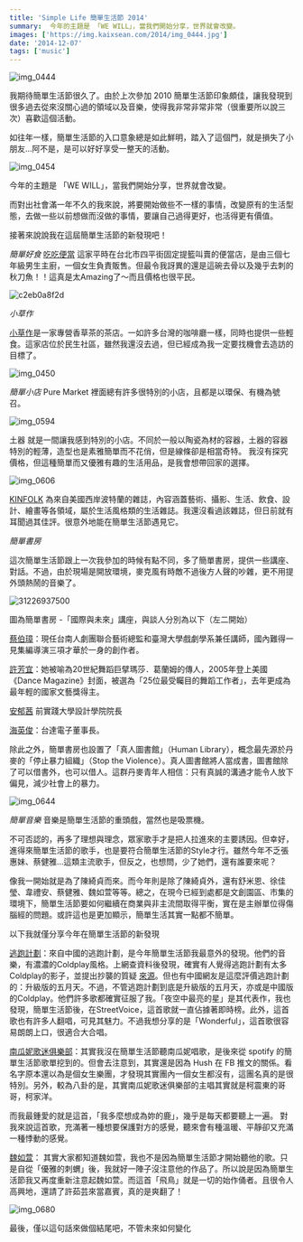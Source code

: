 ```yaml
---
title: 'Simple Life 簡單生活節 2014'
summary:  今年的主題是 「WE WILL」，當我們開始分享，世界就會改變。
images: ['https://img.kaixsean.com/2014/img_0444.jpg']
date: '2014-12-07'
tags: ['music']
---
```


![img_0444](https://img.kaixsean.com/2014/img_0444.jpg)

我期待簡單生活節很久了。由於上次參加 2010 簡單生活節印象頗佳，讓我發現到很多過去從來沒關心過的領域以及音樂，使得我非常非常非常（很重要所以說三次）喜歡這個活動。

如往年一樣，簡單生活節的入口意象總是如此鮮明，踏入了這個門，就是損失了小朋友…阿不是，是可以好好享受一整天的活動。

![img_0454](https://img.kaixsean.com/2014/img_0454.jpg)


今年的主題是 「WE WILL」，當我們開始分享，世界就會改變。

而對出社會滿一年不久的我來說，將要開始做些不一樣的事情，改變原有的生活型態，去做一些以前想做而沒做的事情，要讓自己過得更好，也活得更有價值。

接著來說說我在這屆簡單生活節的新發現吧！

*簡單好食*
[吃吃便當](http://www.eateat.tw/)
這家平時在台北市四平街固定提籃叫賣的便當店，是由三個七年級男生主廚，一個女生負責販售。但最令我訝異的還是這碗去骨以及幾乎去刺的秋刀魚！！這真是太Amazing了～而且價格也很平民。

![c2eb0a8f2d](https://img.kaixsean.com/2014/c2eb0a8f2d.jpg)


*小草作*

[小草作](https://www.facebook.com/grassphere)是一家專營香草茶的茶店。一如許多台灣的咖啡廳一樣，同時也提供一些輕食。這家店位於民生社區，雖然我還沒去過，但已經成為我一定要找機會去造訪的目標了。

![img_0450](https://img.kaixsean.com/2014/img_0450.jpg)


*簡單小店*
Pure Market 裡面總有許多很特別的小店，且都是以環保、有機為號召。

![img_0594](https://img.kaixsean.com/2014/img_0594.jpg)

土器 就是一間讓我感到特別的小店。不同於一般以陶瓷為材的容器，土器的容器特別的輕薄，造型也是素雅簡單而不花俏，但是線條卻是相當奇特。 我沒有探究價格，但這種簡單而又優雅有趣的生活用品，是我會想帶回家的選擇。

![img_0606](https://img.kaixsean.com/2014/img_0606.jpg)

[KINFOLK](https://www.facebook.com/kinfolkmag) 為來自美國西岸波特蘭的雜誌，內容涵蓋藝術、攝影、生活、飲食、設計、繪畫等各領域，屬於生活風格類的生活雜誌。我還沒看過該雜誌，但日前就有耳聞過其佳評。很意外地能在簡單生活節遇見它。

*簡單書房*

這次簡單生活節跟上一次我參加的時候有點不同，多了簡單書房，提供一些講座、對話。不過，由於現場是開放環境，麥克風有時敵不過後方人聲的吵雜，更不用提外頭熱鬧的音樂了。

![31226937500](https://img.kaixsean.com/2014/31226937500.jpg)

圖為簡單書房 -「國際與未來」講座，與談人分別為以下（左二開始）

[蔡伯璋](https://www.facebook.com/pages/%E8%94%A1%E6%9F%8F%E7%92%8B-Pao-Chang-Tsai/295386544338)：現任台南人劇團聯合藝術總監和臺灣大學戲劇學系兼任講師，國內難得一見集編導演三項才華於一身的創作者。

[許芳宜](https://www.facebook.com/FangYiSheunArtists)：她被喻為20世紀舞蹈巨擘瑪莎．葛蘭姆的傳人，2005年登上美國《Dance Magazine》封面，被選為「25位最受矚目的舞蹈工作者」，去年更成為最年輕的國家文藝獎得主。

[安郁茜](http://www.simplelife.streetvoice.com/2014/%E3%80%90%E7%B0%A1%E5%96%AE%E6%9B%B8%E6%88%BF%E3%80%91%E5%9C%8B%E9%9A%9B%E8%88%87%E6%9C%AA%E4%BE%86-%E2%94%80-%E5%AE%89%E9%83%81%E8%8C%9C/)
前實踐大學設計學院院長

[海英俊](http://www.simplelife.streetvoice.com/2014/%E3%80%90%E7%B0%A1%E5%96%AE%E6%9B%B8%E6%88%BF%E3%80%91%E5%9C%8B%E9%9A%9B%E8%88%87%E6%9C%AA%E4%BE%86-%E2%94%80-%E6%B5%B7%E8%8B%B1%E4%BF%8A/)：台達電子董事長。

除此之外，簡單書房也設置了「真人圖書館」（Human Library），概念最先源於丹麥的「停止暴力組織」（Stop the Violence）。真人圖書館將人當成書，圖書館除了可以借書外，也可以借人。這群丹麥青年人相信：只有真誠的溝通才能令人放下偏見，減少社會上的暴力。

![img_0644](https://img.kaixsean.com/2014/31599754395.jpg)

*簡單音樂*
音樂是簡單生活節的重頭戲，當然也是吸票機。

不可否認的，再多了理想與理念，眾家歌手才是把人拉進來的主要誘因。但幸好，進得來簡單生活節的歌手，也是要符合簡單生活節的Style才行。雖然今年不乏張惠妹、蔡健雅…這類主流歌手，但反之，也想問，少了她們，還有誰要來呢？

像我一開始就是為了陳綺貞而來。而今年則是除了陳綺貞外，還有舒米恩、徐佳瑩、韋禮安、蔡健雅、魏如萱等等。總之，在現今已經到處都是文創園區、市集的環境下，簡單生活節要如何繼續在商業與非主流間取得平衡，實在是主辦單位得傷腦經的問題。或許這也是更加顯示，簡單生活其實一點都不簡單。

以下我就僅分享今年在簡單生活節的新發現

[逃跑計劃](http://www.weibo.com/perdelband)：來自中國的逃跑計劃，是今年簡單生活節我最意外的發現。他們的音樂，有濃濃的Coldplay風格。上網查資料後發現，確實有人覺得逃跑計劃有太多Coldplay的影子，並提出抄襲的質疑 [來源](http://www.douban.com/group/topic/11176150)。但也有中國網友是這麼評價逃跑計劃的：升級版的五月天。不過，不管逃跑計劃到底是升級版的五月天，亦或是中國版的Coldplay。他們許多歌都確實征服了我。「夜空中最亮的星」是其代表作，我也發現，簡單生活節後，在StreetVoice，這首歌就一直佔據著即時榜。此外，這首歌也有許多人翻唱，可見其魅力。不過我想分享的是「Wonderful」，這首歌很容易朗朗上口，很適合大合唱。

<YouTube id="ZuQxfsPBjUQ" />

[南瓜妮歌迷俱樂部](https://www.facebook.com/PUMPKINneyFanClub)：其實我沒在簡單生活節聽南瓜妮唱歌，是後來從 spotify 的簡單生活節歌單挖到的。但會去注意到，其實還是因為 Hush 在 FB 推文的關係。看名字原本還以為是個女生樂團，才發現其實團內一個女生都沒有，這團名真的是很特別。另外，較為八卦的是，其實南瓜妮歌迷俱樂部的主唱其實就是柯震東的哥哥，柯家洋。

而我最鍾愛的就是這首，「我多麼想成為妳的鹿」，幾乎是每天都要聽上一遍。 對我來說這首歌，充滿著一種想要保護對方的感覺，聽來會有種溫暖、平靜卻又充滿一種悸動的感覺。 

<YouTube id="e_vDaCl_qJI" />

[魏如萱](https://www.facebook.com/lovewaa)： 其實大家都知道魏如萱，我也不是因為簡單生活節才開始聽他的歌。只是自從「優雅的刺蝟」後，我就好一陣子沒注意他的作品了。所以說是因為簡單生活節我又再度重新注意起魏如萱。而這首「飛鳥」就是一切的始作俑者。且很令人高興地，還請了許茹芸來當嘉賓，真的是爽翻了！

<YouTube id="2CHW_fpx0EU" />

![img_0680](https://img.kaixsean.com/2014/31452707022.jpg)

最後，僅以這句話來做個結尾吧，不管未來如何變化 
